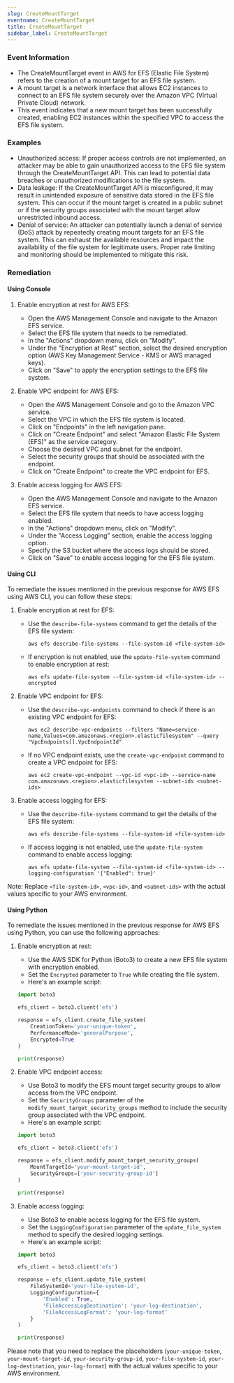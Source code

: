 ```yaml
--- 
slug: CreateMountTarget
eventname: CreateMountTarget
title: CreateMountTarget
sidebar_label: CreateMountTarget
---
```

                       
### Event Information

- The CreateMountTarget event in AWS for EFS (Elastic File System) refers to the creation of a mount target for an EFS file system.
- A mount target is a network interface that allows EC2 instances to connect to an EFS file system securely over the Amazon VPC (Virtual Private Cloud) network.
- This event indicates that a new mount target has been successfully created, enabling EC2 instances within the specified VPC to access the EFS file system.


### Examples

- Unauthorized access: If proper access controls are not implemented, an attacker may be able to gain unauthorized access to the EFS file system through the CreateMountTarget API. This can lead to potential data breaches or unauthorized modifications to the file system.
- Data leakage: If the CreateMountTarget API is misconfigured, it may result in unintended exposure of sensitive data stored in the EFS file system. This can occur if the mount target is created in a public subnet or if the security groups associated with the mount target allow unrestricted inbound access.
- Denial of service: An attacker can potentially launch a denial of service (DoS) attack by repeatedly creating mount targets for an EFS file system. This can exhaust the available resources and impact the availability of the file system for legitimate users. Proper rate limiting and monitoring should be implemented to mitigate this risk.

### Remediation

#### Using Console

1. Enable encryption at rest for AWS EFS:
   - Open the AWS Management Console and navigate to the Amazon EFS service.
   - Select the EFS file system that needs to be remediated.
   - In the "Actions" dropdown menu, click on "Modify".
   - Under the "Encryption at Rest" section, select the desired encryption option (AWS Key Management Service - KMS or AWS managed keys).
   - Click on "Save" to apply the encryption settings to the EFS file system.

2. Enable VPC endpoint for AWS EFS:
   - Open the AWS Management Console and go to the Amazon VPC service.
   - Select the VPC in which the EFS file system is located.
   - Click on "Endpoints" in the left navigation pane.
   - Click on "Create Endpoint" and select "Amazon Elastic File System (EFS)" as the service category.
   - Choose the desired VPC and subnet for the endpoint.
   - Select the security groups that should be associated with the endpoint.
   - Click on "Create Endpoint" to create the VPC endpoint for EFS.

3. Enable access logging for AWS EFS:
   - Open the AWS Management Console and navigate to the Amazon EFS service.
   - Select the EFS file system that needs to have access logging enabled.
   - In the "Actions" dropdown menu, click on "Modify".
   - Under the "Access Logging" section, enable the access logging option.
   - Specify the S3 bucket where the access logs should be stored.
   - Click on "Save" to enable access logging for the EFS file system.

#### Using CLI

To remediate the issues mentioned in the previous response for AWS EFS using AWS CLI, you can follow these steps:

1. Enable encryption at rest for EFS:
   - Use the `describe-file-systems` command to get the details of the EFS file system: 
     ```
     aws efs describe-file-systems --file-system-id <file-system-id>
     ```
   - If encryption is not enabled, use the `update-file-system` command to enable encryption at rest:
     ```
     aws efs update-file-system --file-system-id <file-system-id> --encrypted
     ```

2. Enable VPC endpoint for EFS:
   - Use the `describe-vpc-endpoints` command to check if there is an existing VPC endpoint for EFS:
     ```
     aws ec2 describe-vpc-endpoints --filters "Name=service-name,Values=com.amazonaws.<region>.elasticfilesystem" --query "VpcEndpoints[].VpcEndpointId"
     ```
   - If no VPC endpoint exists, use the `create-vpc-endpoint` command to create a VPC endpoint for EFS:
     ```
     aws ec2 create-vpc-endpoint --vpc-id <vpc-id> --service-name com.amazonaws.<region>.elasticfilesystem --subnet-ids <subnet-ids>
     ```

3. Enable access logging for EFS:
   - Use the `describe-file-systems` command to get the details of the EFS file system:
     ```
     aws efs describe-file-systems --file-system-id <file-system-id>
     ```
   - If access logging is not enabled, use the `update-file-system` command to enable access logging:
     ```
     aws efs update-file-system --file-system-id <file-system-id> --logging-configuration '{"Enabled": true}'
     ```

Note: Replace `<file-system-id>`, `<vpc-id>`, and `<subnet-ids>` with the actual values specific to your AWS environment.

#### Using Python

To remediate the issues mentioned in the previous response for AWS EFS using Python, you can use the following approaches:

1. Enable encryption at rest:
   - Use the AWS SDK for Python (Boto3) to create a new EFS file system with encryption enabled.
   - Set the `Encrypted` parameter to `True` while creating the file system.
   - Here's an example script:

   ```python
   import boto3

   efs_client = boto3.client('efs')

   response = efs_client.create_file_system(
       CreationToken='your-unique-token',
       PerformanceMode='generalPurpose',
       Encrypted=True
   )

   print(response)
   ```

2. Enable VPC endpoint access:
   - Use Boto3 to modify the EFS mount target security groups to allow access from the VPC endpoint.
   - Set the `SecurityGroups` parameter of the `modify_mount_target_security_groups` method to include the security group associated with the VPC endpoint.
   - Here's an example script:

   ```python
   import boto3

   efs_client = boto3.client('efs')

   response = efs_client.modify_mount_target_security_groups(
       MountTargetId='your-mount-target-id',
       SecurityGroups=['your-security-group-id']
   )

   print(response)
   ```

3. Enable access logging:
   - Use Boto3 to enable access logging for the EFS file system.
   - Set the `LoggingConfiguration` parameter of the `update_file_system` method to specify the desired logging settings.
   - Here's an example script:

   ```python
   import boto3

   efs_client = boto3.client('efs')

   response = efs_client.update_file_system(
       FileSystemId='your-file-system-id',
       LoggingConfiguration={
           'Enabled': True,
           'FileAccessLogDestination': 'your-log-destination',
           'FileAccessLogFormat': 'your-log-format'
       }
   )

   print(response)
   ```

Please note that you need to replace the placeholders (`your-unique-token`, `your-mount-target-id`, `your-security-group-id`, `your-file-system-id`, `your-log-destination`, `your-log-format`) with the actual values specific to your AWS environment.


 
